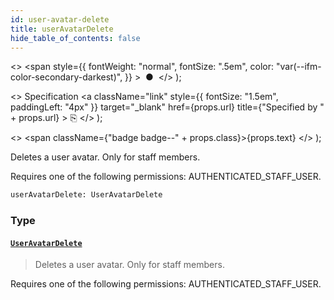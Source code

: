 ```yaml
---
id: user-avatar-delete
title: userAvatarDelete
hide_table_of_contents: false
---
```


  <>
    <span
      style={{
        fontWeight: "normal",
        fontSize: ".5em",
        color: "var(--ifm-color-secondary-darkest)",
      }}
    >
      &nbsp;●&nbsp;
    </span>
  </>
);

  <>
    Specification
    <a
      className="link"
      style={{ fontSize: "1.5em", paddingLeft: "4px" }}
      target="\_blank"
      href={props.url}
      title={"Specified by " + props.url}
    >
      ⎘
    </a>
  </>
);

  <>
    <span className={"badge badge--" + props.class}>{props.text}</span>
  </>
);

Deletes a user avatar. Only for staff members.

Requires one of the following permissions: AUTHENTICATED_STAFF_USER.

```graphql
userAvatarDelete: UserAvatarDelete
```

### Type

#### [`UserAvatarDelete`](../../../api-reference/users/objects/user-avatar-delete) <Badge class="secondary" text="object"/> <Badge class="secondary" text="users"/>

> Deletes a user avatar. Only for staff members.

Requires one of the following permissions: AUTHENTICATED_STAFF_USER.

>
